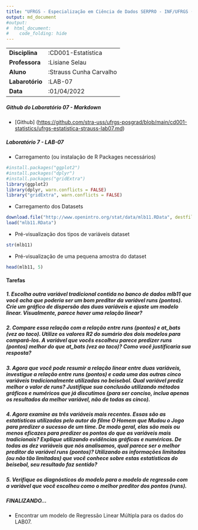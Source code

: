 ```yaml
---
title: "UFRGS - Especialização em Ciência de Dados SERPRO - INF/UFRGS (2022-2023)"
output: md_document
#output: 
#  html_document:
#    code_folding: hide
---
```


|                 |                         |
|-----------------|-------------------------|
| **Disciplina**  | :CD001-Estatística      |
| **Professora**  | :Lisiane Selau          |
| **Aluno**       | :Strauss Cunha Carvalho |
| **Labarotório** | :LAB-07                 |
| **Data**        | :01/04/2022             |

##### **Github do Laboratório 07 - Markdown**

-   [Github] (<https://github.com/stra-uss/ufrgs-posgrad/blob/main/cd001-statistics/ufrgs-estatistica-strauss-lab07.md>)

##### **Laboratório 7 - LAB-07**

-   Carregamento (ou instalação de R Packages necessários)

```r
#install.packages("ggplot2")
#install.packages("dplyr")
#install.packages("gridExtra")
library(ggplot2)
library(dplyr, warn.conflicts = FALSE)
library("gridExtra", warn.conflicts = FALSE)
```

-   Carregamento dos Datasets

```r
download.file("http://www.openintro.org/stat/data/mlb11.RData", destfile = "mlb11.RData")
load("mlb11.RData")
```

-   Pré-visualização dos tipos de variáveis dataset

```r
str(mlb11)
```

-   Pré-visualização de uma pequena amostra do dataset

```r
head(mlb11, 5)
```

#### **Tarefas**

##### 1. Escolha outra variável tradicional contida no banco de dados mlb11 que você acha que poderia ser um bom preditor da variável runs (pontos). Crie um gráfico de dispersão das duas variáveis e ajuste um modelo linear. Visualmente, parece haver uma relação linear?


##### 2. Compare essa relação com a relação entre runs (pontos) e at_bats (vez ao taco). Utilize os valores R2 do sumário dos dois modelos para compará-los. A variável que vocês escolheu parece predizer runs (pontos) melhor do que at_bats (vez ao taco)? Como você justificaria sua resposta?

##### 3. Agora que você pode resumir a relação linear entre duas variáveis, investigue a relação entre runs (pontos) e cada uma das outras cinco variáveis tradicionalmente utilizadas no beisebol. Qual variável prediz melhor o valor de runs? Justifique sua conclusão utilizando métodos gráficos e numéricos que já discutimos (para ser conciso, inclua apenas os resultados da melhor variável, não de todas as cinco).

##### 4. Agora examine as três variáveis mais recentes. Essas são as estatísticas utilizadas pelo autor do filme O Homem que Mudou o Jogo para predizer o sucesso de um time. De modo geral, elas são mais ou menos eficazes para predizer os pontos do que as variáveis mais tradicionais? Explique utilizando evidências gráficas e numéricas. De todas as dez variáveis que nós analisamos, qual parece ser o melhor preditor da variável runs (pontos)? Utilizando as informações limitadas (ou não tão limitadas) que você conhece sobre estas estatísticas do beisebol, seu resultado faz sentido?

##### 5. Verifique os diagnósticos do modelo para o modelo de regressão com a variável que você escolheu como o melhor preditor dos pontos (runs).

##### FINALIZANDO...

-   Encontrar um modelo de Regressão Linear Múltipla para os dados do LAB07.
